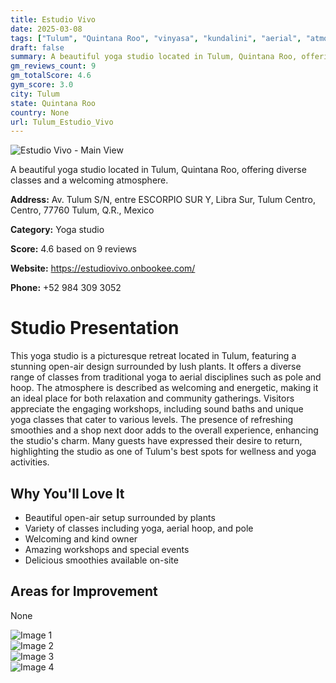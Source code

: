 ```yaml
---
title: Estudio Vivo
date: 2025-03-08
tags: ["Tulum", "Quintana Roo", "vinyasa", "kundalini", "aerial", "atmosphere", "community", "Tulum"]  
draft: false
summary: A beautiful yoga studio located in Tulum, Quintana Roo, offering diverse classes and a welcoming atmosphere.
gm_reviews_count: 9
gm_totalScore: 4.6
gym_score: 3.0
city: Tulum
state: Quintana Roo
country: None
url: Tulum_Estudio_Vivo
---
```


<div className="aspect-[16/9] relative my-8">
  <img 
    src="https://lh3.googleusercontent.com/gps-cs-s/AB5caB_dJNuhu1N5GOYiYBUAoJ0mmIYguuscWL_aezTtO5f7XOFum3F8vnURsba3U69f_a59Hn5KJH6x7_9t8hftHtJXgBYTG0pTty7VHMOCDngJSSVCGuglFxQ3NHjko34c1NmZ=w1920-h1080-k-no"
    alt="Estudio Vivo - Main View"
    className="object-cover absolute inset-0 w-full h-full rounded-lg"
  />
</div>

A beautiful yoga studio located in Tulum, Quintana Roo, offering diverse classes and a welcoming atmosphere.

**Address:** Av. Tulum S/N, entre ESCORPIO SUR Y, Libra Sur, Tulum Centro, Centro, 77760 Tulum, Q.R., Mexico

**Category:** Yoga studio

**Score:** 4.6 based on 9 reviews

**Website:** https://estudiovivo.onbookee.com/

**Phone:** +52 984 309 3052

# Studio Presentation

This yoga studio is a picturesque retreat located in Tulum, featuring a stunning open-air design surrounded by lush plants. It offers a diverse range of classes from traditional yoga to aerial disciplines such as pole and hoop. The atmosphere is described as welcoming and energetic, making it an ideal place for both relaxation and community gatherings. Visitors appreciate the engaging workshops, including sound baths and unique yoga classes that cater to various levels. The presence of refreshing smoothies and a shop next door adds to the overall experience, enhancing the studio's charm. Many guests have expressed their desire to return, highlighting the studio as one of Tulum's best spots for wellness and yoga activities.



## Why You'll Love It

- Beautiful open-air setup surrounded by plants
- Variety of classes including yoga, aerial hoop, and pole
- Welcoming and kind owner
- Amazing workshops and special events
- Delicious smoothies available on-site

## Areas for Improvement

None

<div className="grid grid-cols-1 xl:grid-cols-2 gap-4 my-8">
<div className="aspect-[4/3] relative"><img src="https://lh3.googleusercontent.com/gps-cs-s/AB5caB_59Hfn-ELu86au1lV2gUXguYDvan92TnZWuC6KN-WbnQLJDCy_dBQJyloALmmWnTM62RvdqCntHijNl20lexxgNmsjdHxlNslL5mRX9GCHHTMC9FNRLCp_Y0N-bi5DXEOI37ofSw=w1920-h1080-k-no" alt="Image 1" className="object-cover absolute inset-0 w-full h-full rounded-lg" /></div>
<div className="aspect-[4/3] relative"><img src="https://lh3.googleusercontent.com/gps-cs-s/AB5caB_ZLBxAwmwaU6b3mmjp8YvNQjwn2C_J_8G95u-NBLmEyftEWj3dac_jKZy11XetF9anBQZBB4Fnd_EjU-isfnY350idM0Uko3D83uPhhzIyNHOoh3I_0h-l6Xi9XPaTB0M0WHnU=w1920-h1080-k-no" alt="Image 2" className="object-cover absolute inset-0 w-full h-full rounded-lg" /></div>
<div className="aspect-[4/3] relative"><img src="https://lh3.googleusercontent.com/gps-cs-s/AB5caB9MGd-QEqDsLijD0u6XNKTbJt2ja6tbynSnBUHqcg5i9gI4_hi31f1-YKA5n92RzwxegLcn84fUBVCgMdwJGUQSGydkQjQotBtq7L7NbSUlIVfiUqklZGxm0BnO1iJB8WLpByz0=w1920-h1080-k-no" alt="Image 3" className="object-cover absolute inset-0 w-full h-full rounded-lg" /></div>
<div className="aspect-[4/3] relative"><img src="https://lh3.googleusercontent.com/gps-cs-s/AB5caB8qVt7EyVqfK7FIY20Up4UXyQkHhrruSuyF4-qlApYFqgaxoNPr0CsrJhU_tlVNWf_qvgOi_6kqA8lAXzVvgIz5F02g-W7X8sQqJFmlwcVEWrk_O1XBb4KdfckGzCGC3JNUhuO2=w1920-h1080-k-no" alt="Image 4" className="object-cover absolute inset-0 w-full h-full rounded-lg" /></div>
</div>